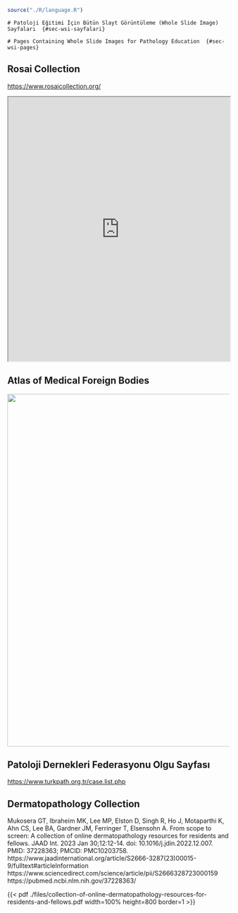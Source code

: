 ```r

source("./R/language.R")

```

```asis

# Patoloji Eğitimi İçin Bütün Slayt Görüntüleme (Whole Slide Image) Sayfaları  {#sec-wsi-sayfalari} 

```

```asis

# Pages Containing Whole Slide Images for Pathology Education  {#sec-wsi-pages} 

```

## Rosai Collection {#sec-rosai-collection}

<https://www.rosaicollection.org/>

<iframe src="https://www.rosaicollection.org/" style="height:600px;width:100%;" data-external="1">

</iframe>

## Atlas of Medical Foreign Bodies {#sec-atlas-of-medical-foreign-bodies}

<a data-flickr-embed="true" data-header="true" data-footer="true" href="https://www.flickr.com/photos/158161000@N04" title=""><img src="https://live.staticflickr.com/65535/52497202833_7dcdb50371_z.jpg" width="600" height="800"/></a>

```{=html}
<script async src="//embedr.flickr.com/assets/client-code.js" charset="utf-8"></script>
```


## Patoloji Dernekleri Federasyonu Olgu Sayfası

<https://www.turkpath.org.tr/case.list.php>


## Dermatopathology Collection 

Mukosera GT, Ibraheim MK, Lee MP, Elston D, Singh R, Ho J, Motaparthi K, Ahn CS, Lee BA, Gardner JM, Ferringer T, Elsensohn A. From scope to screen: A collection of online dermatopathology resources for residents and fellows. JAAD Int. 2023 Jan 30;12:12-14. doi: 10.1016/j.jdin.2022.12.007. PMID: 37228363; PMCID: PMC10203758.
https://www.jaadinternational.org/article/S2666-3287(23)00015-9/fulltext#articleInformation
https://www.sciencedirect.com/science/article/pii/S2666328723000159
https://pubmed.ncbi.nlm.nih.gov/37228363/



{{< pdf ./files/collection-of-online-dermatopathology-resources-for-residents-and-fellows.pdf width=100% height=800  border=1 >}}

